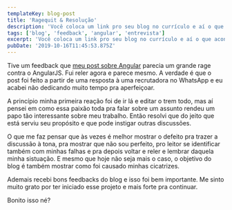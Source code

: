 ```yaml
---
templateKey: blog-post
title: 'Ragequit & Resolução'
description: 'Você coloca um link pro seu blog no currículo e aí o que acontece? As pessoas leem! 😉 (ainda bem)'
tags: ['blog', 'feedback', 'angular', 'entrevista']
excerpt: 'Você coloca um link pro seu blog no currículo e aí o que acontece? As pessoas leem! 😉 (ainda bem)'
pubDate: '2019-10-16T11:45:53.875Z'
---
```


Tive um feedback que
[meu post sobre Angular](/2019-08-21-por-que-nao-escolher-angular) parecia um
grande rage contra o AngularJS. Fui reler agora e parece mesmo. A verdade é que
o post foi feito a partir de uma resposta à uma recrutadora no WhatsApp e eu
acabei não dedicando muito tempo pra aperfeiçoar.

A princípio minha primeira reação foi de ir lá e editar o trem todo, mas aí
pensei em como essa paixão toda pra falar sobre um assunto rendeu um papo tão
interessante sobre meu trabalho. Então resolvi que do jeito que está serviu seu
propósito e que pode instigar outras discussões.

O que me faz pensar que às vezes é melhor mostrar o defeito pra trazer a
discussão à tona, pra mostrar que não sou perfeito, pro leitor se identificar
também com minhas falhas e pra depois voltar e reler e lembrar daquela minha
sistuação. E mesmo que hoje não seja mais o caso, o objetivo do blog é também
mostrar como foi causado minhas cicatrizes.

Ademais recebi bons feedbacks do blog e isso foi bem importante. Me sinto muito
grato por ter iniciado esse projeto e mais forte pra continuar.

Bonito isso né?
